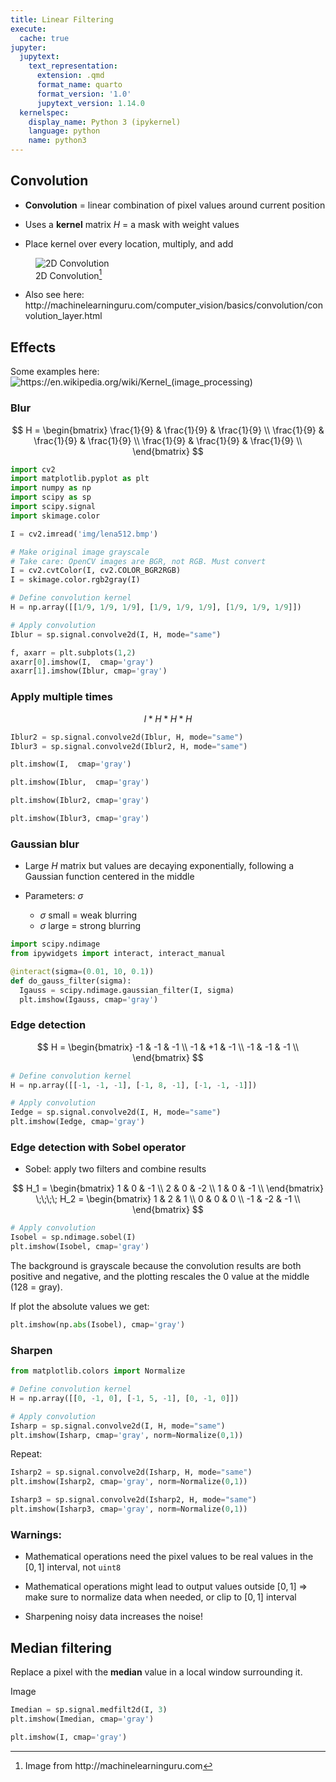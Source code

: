 ```yaml
---
title: Linear Filtering
execute: 
  cache: true
jupyter:
  jupytext:
    text_representation:
      extension: .qmd
      format_name: quarto
      format_version: '1.0'
      jupytext_version: 1.14.0
  kernelspec:
    display_name: Python 3 (ipykernel)
    language: python
    name: python3
---
```




## Convolution

- **Convolution** = linear combination of pixel values around current position

- Uses a **kernel** matrix $H$ = a mask with weight values

- Place kernel over every location, multiply, and add

![2D Convolution[^srcConv]](img/Convolution2D.gif)

[^srcConv]: Image from http://machinelearninguru.com

- Also see here: http://machinelearninguru.com/computer_vision/basics/convolution/convolution_layer.html

## Effects

Some examples here: ![https://en.wikipedia.org/wiki/Kernel_(image_processing)](https://en.wikipedia.org/wiki/Kernel_(image_processing))

### Blur

$$
H = \begin{bmatrix}
\frac{1}{9} & \frac{1}{9} & \frac{1}{9} \\
\frac{1}{9} & \frac{1}{9} & \frac{1}{9} \\
\frac{1}{9} & \frac{1}{9} & \frac{1}{9} \\
\end{bmatrix}
$$

```python
import cv2
import matplotlib.pyplot as plt
import numpy as np
import scipy as sp
import scipy.signal
import skimage.color

I = cv2.imread('img/lena512.bmp')

# Make original image grayscale
# Take care: OpenCV images are BGR, not RGB. Must convert
I = cv2.cvtColor(I, cv2.COLOR_BGR2RGB)
I = skimage.color.rgb2gray(I)

# Define convolution kernel
H = np.array([[1/9, 1/9, 1/9], [1/9, 1/9, 1/9], [1/9, 1/9, 1/9]])

# Apply convolution
Iblur = sp.signal.convolve2d(I, H, mode="same")

f, axarr = plt.subplots(1,2)
axarr[0].imshow(I,  cmap='gray')
axarr[1].imshow(Iblur, cmap='gray')
```

### Apply multiple times

$$I \ast H \ast H \ast H$$

```python
Iblur2 = sp.signal.convolve2d(Iblur, H, mode="same")
Iblur3 = sp.signal.convolve2d(Iblur2, H, mode="same")

plt.imshow(I,  cmap='gray')
```

```python
plt.imshow(Iblur,  cmap='gray')
```

```python
plt.imshow(Iblur2, cmap='gray')
```

```python
plt.imshow(Iblur3, cmap='gray')
```

### Gaussian blur

- Large $H$ matrix but values are decaying exponentially, following a Gaussian function centered in the middle

- Parameters: $\sigma$
  - $\sigma$ small = weak blurring
  - $\sigma$ large = strong blurring

```python
import scipy.ndimage
from ipywidgets import interact, interact_manual

@interact(sigma=(0.01, 10, 0.1))
def do_gauss_filter(sigma):
  Igauss = scipy.ndimage.gaussian_filter(I, sigma)
  plt.imshow(Igauss, cmap='gray')
```

### Edge detection

$$
H = \begin{bmatrix}
-1 & -1 & -1 \\
-1 &  +1 & -1 \\
-1 & -1 & -1 \\
\end{bmatrix}
$$

```python
# Define convolution kernel
H = np.array([[-1, -1, -1], [-1, 8, -1], [-1, -1, -1]])

# Apply convolution
Iedge = sp.signal.convolve2d(I, H, mode="same")
plt.imshow(Iedge, cmap='gray')
```

### Edge detection with Sobel operator

- Sobel: apply two filters and combine results

$$
H_1 = \begin{bmatrix}
1 & 0 & -1 \\
2 & 0 & -2 \\
1 & 0 & -1 \\
\end{bmatrix}
\;\;\;\;
H_2 = \begin{bmatrix}
1 & 2 & 1 \\
0 & 0 & 0 \\
-1 & -2 & -1 \\
\end{bmatrix}
$$


```python
# Apply convolution
Isobel = sp.ndimage.sobel(I)
plt.imshow(Isobel, cmap='gray')
```

The background is grayscale because the convolution results are both positive and negative, and the plotting rescales the 0 value at the middle (128 = gray).

If plot the absolute values we get:

```python
plt.imshow(np.abs(Isobel), cmap='gray')
```

### Sharpen

```python
from matplotlib.colors import Normalize

# Define convolution kernel
H = np.array([[0, -1, 0], [-1, 5, -1], [0, -1, 0]])

# Apply convolution
Isharp = sp.signal.convolve2d(I, H, mode="same")
plt.imshow(Isharp, cmap='gray', norm=Normalize(0,1))
```

Repeat:

```python
Isharp2 = sp.signal.convolve2d(Isharp, H, mode="same")
plt.imshow(Isharp2, cmap='gray', norm=Normalize(0,1))
```

```python
Isharp3 = sp.signal.convolve2d(Isharp2, H, mode="same")
plt.imshow(Isharp3, cmap='gray', norm=Normalize(0,1))
```

### Warnings:

- Mathematical operations need the pixel values to be real values in the $[0,1]$ interval, not `uint8`

- Mathematical operations might lead to output values outside $[0,1]$ => make sure to normalize data when needed, or clip to $[0,1]$ interval

- Sharpening noisy data increases the noise!

## Median filtering

Replace a pixel with the **median** value in a local window surrounding it.

Image

```python
Imedian = sp.signal.medfilt2d(I, 3)
plt.imshow(Imedian, cmap='gray')
```

```python
plt.imshow(I, cmap='gray')
```

